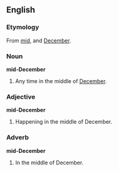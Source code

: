 ==English==
===Etymology===
From [[mid]], and [[December]].

===Noun===
'''mid-December'''

# Any time in the middle of [[December]].

===Adjective===
'''mid-December'''

#Happening in the middle of December.

===Adverb===
'''mid-December'''

#In the middle of December.